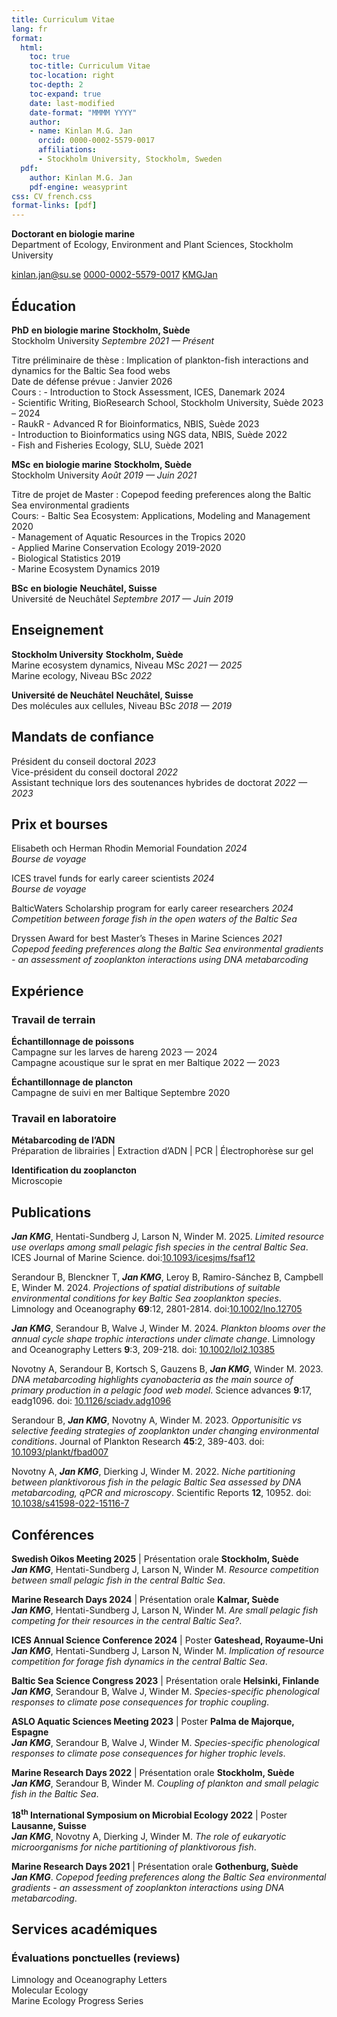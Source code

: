 ```yaml
---
title: Curriculum Vitae
lang: fr
format: 
  html:
    toc: true
    toc-title: Curriculum Vitae
    toc-location: right
    toc-depth: 2
    toc-expand: true
    date: last-modified
    date-format: "MMMM YYYY"
    author:
    - name: Kinlan M.G. Jan
      orcid: 0000-0002-5579-0017
      affiliations:
      - Stockholm University, Stockholm, Sweden
  pdf:
    author: Kinlan M.G. Jan
    pdf-engine: weasyprint
css: CV_french.css
format-links: [pdf]
---
```



::: {.print-only .contact-block}
**Doctorant en biologie marine** <br>
Department of Ecology, Environment and Plant Sciences, Stockholm University

[kinlan.jan@su.se](mailto:kinlan.jan@su.se){.email}
[0000-0002-5579-0017](https://orcid.org/0000-0002-5579-0017){.orcid}
[KMGJan](https://github.com/KMGJan){.github}
:::


## Éducation 

[[[**PhD**]{.educationtitle} **en biologie marine**]{.edu} [**Stockholm, Suède**]{.cvlocation}]{.cvcontainer} <br>
[Stockholm University [*Septembre 2021 --- Présent*]{.cvdate}]{.cvcontainer}

[Titre préliminaire de thèse :]{.subedu} [Implication of plankton-fish interactions and dynamics for the Baltic Sea food webs]{.course}
<br>
[Date de défense prévue :]{.subedu} [Janvier 2026]{.course}
<br>
[[Cours : ]{.subedu}
[- Introduction to Stock Assessment, ICES, Danemark]{.courseList1} [2024]{.coursedate} <br>
[- Scientific Writing, BioResearch School, Stockholm University, Suède]{.courseList} [2023 -- 2024]{.coursedate} <br>
[- RaukR - Advanced R for Bioinformatics, NBIS, Suède]{.courseList} [2023]{.coursedate} <br>
[- Introduction to Bioinformatics using NGS data, NBIS, Suède]{.courseList} [2022]{.coursedate} <br>
[- Fish and Fisheries Ecology, SLU, Suède]{.courseList} [2021]{.coursedate}]{.no-print}

[[[**MSc**]{.educationtitle} **en biologie marine**]{.edu} [**Stockholm, Suède**]{.cvlocation}]{.cvcontainer} <br>
[Stockholm University [*Août 2019 --- Juin 2021*]{.cvdate}]{.cvcontainer}

[Titre de projet de Master :]{.subedu} [Copepod feeding preferences along the Baltic Sea environmental gradients]{.course}
<br>
[[Cours:]{.subedu}
[- Baltic Sea Ecosystem: Applications, Modeling and Management]{.courseList1} [2020]{.coursedate} <br>
[- Management of Aquatic Resources in the Tropics]{.courseList} [2020]{.coursedate} <br>
[- Applied Marine Conservation Ecology]{.courseList} [2019-2020]{.coursedate} <br>
[- Biological Statistics]{.courseList} [2019]{.coursedate} <br>
[- Marine Ecosystem Dynamics]{.courseList} [2019]{.coursedate} ]{.no-print}

[[[**BSc**]{.educationtitle} **en biologie**]{.edu} [**Neuchâtel, Suisse**]{.cvlocation}]{.cvcontainer} <br>
[Université de Neuchâtel [*Septembre 2017 --- Juin 2019*]{.cvdate}]{.cvcontainer}


## Enseignement

[**Stockholm University** [**Stockholm, Suède**]{.cvlocation}]{.cvcontainer} <br>
[Marine ecosystem dynamics, Niveau [MSc]{.educationtitle} ]{.edu} [*2021 --- 2025*]{.cvdate} <br>
[Marine ecology, Niveau [BSc]{.educationtitle} ]{.edu} [*2022*]{.cvdate}

[**Université de Neuchâtel** [**Neuchâtel, Suisse**]{.cvlocation}]{.cvcontainer} <br> [Des molécules aux cellules, Niveau [BSc]{.educationtitle}]{.edu} [*2018 --- 2019*]{.cvdate}


## Mandats de confiance

[Président du conseil doctoral]{.edu} [*2023*]{.cvdate} <br>
[Vice-président du conseil doctoral]{.edu} [*2022*]{.cvdate} <br>
[Assistant technique lors des soutenances hybrides de doctorat]{.edu} [*2022 --- 2023*]{.cvdate}


## Prix et bourses

Elisabeth och Herman Rhodin Memorial Foundation [*2024*]{.cvdate} <br> [*Bourse de voyage*]{.edu}

ICES travel funds for early career scientists [*2024*]{.cvdate} <br> [*Bourse de voyage*]{.edu}

BalticWaters Scholarship program for early career researchers [*2024*]{.cvdate} <br> [*Competition between forage fish in the open waters of the Baltic Sea*]{.edu}

Dryssen Award for best Master's Theses in Marine Sciences [*2021*]{.cvdate} <br> [*Copepod feeding preferences along the Baltic Sea environmental gradients - an assessment of zooplankton interactions using DNA metabarcoding*]{.edu}


## Expérience

### Travail de terrain

**Échantillonnage de poissons** <br>
[Campagne sur les larves de hareng]{.edu} [2023 --- 2024]{.cvdate} <br>
[Campagne acoustique sur le sprat en mer Baltique]{.edu} [2022 --- 2023]{.cvdate}

**Échantillonnage de plancton** <br>
[Campagne de suivi en mer Baltique]{.edu} [Septembre 2020]{.cvdate}

### Travail en laboratoire

**Métabarcoding de l'ADN** <br>
[Préparation de librairies | Extraction d’ADN | PCR | Électrophorèse sur gel]{.pubtitle}

**Identification du zooplancton** <br>
[Microscopie]{.pubtitle}


## Publications

***Jan KMG***, Hentati-Sundberg J, Larson N, Winder M. 2025. [*Limited resource use overlaps among small pelagic fish species in the central Baltic Sea*]{.pubtitle}. ICES Journal of Marine Science. doi:[10.1093/icesjms/fsaf12](https://doi.org/10.1093/icesjms/fsaf12){.doi target=_blank}

Serandour B, Blenckner T, ***Jan KMG***, Leroy B, Ramiro-Sánchez B, Campbell E, Winder M. 2024. [*Projections of spatial distributions of suitable environmental conditions for key Baltic Sea zooplankton species*]{.pubtitle}. Limnology and Oceanography **69**:12, 2801-2814. doi:[10.1002/lno.12705](https://doi.org/10.1002/lno.12705){.doi target=_blank}

***Jan KMG***, Serandour B, Walve J, Winder M. 2024. [*Plankton blooms over the annual cycle shape trophic interactions under climate change*]{.pubtitle}. Limnology and Oceanography Letters **9**:3, 209-218. doi: [10.1002/lol2.10385](https://doi.org/10.1002/lol2.10385){.doi target=_blank}

Novotny A, Serandour B, Kortsch S, Gauzens B, ***Jan KMG***, Winder M. 2023. [*DNA metabarcoding highlights cyanobacteria as the main source of primary production in a pelagic food web model*]{.pubtitle}. Science advances **9**:17, eadg1096. doi: [10.1126/sciadv.adg1096](https://doi.org/10.1126/sciadv.adg1096){.doi target=_blank}

Serandour B, ***Jan KMG***, Novotny A, Winder M. 2023. [*Opportunisitic vs selective feeding strategies of zooplankton under changing environmental conditions*]{.pubtitle}. Journal of Plankton Research **45**:2, 389-403. doi: [10.1093/plankt/fbad007](https://doi.org/10.1093/plankt/fbad007){.doi target=_blank}

Novotny A, ***Jan KMG***, Dierking J, Winder M. 2022. [*Niche partitioning between planktivorous fish in the pelagic Baltic Sea assessed by DNA metabarcoding, qPCR and microscopy*]{.pubtitle}. Scientific Reports **12**, 10952. doi: [10.1038/s41598-022-15116-7](https://doi.org/10.1038/s41598-022-15116-7){.doi target=_blank}


## Conférences

[**Swedish Oikos Meeting 2025** | Présentation orale [**Stockholm, Suède**]{.cvlocation}]{.cvcontainer} <br>
***Jan KMG***, Hentati-Sundberg J, Larson N, Winder M. [*Resource competition between small pelagic fish in the central Baltic Sea*]{.pubtitle}.

[**Marine Research Days 2024** | Présentation orale [**Kalmar, Suède**]{.cvlocation}]{.cvcontainer} <br>
***Jan KMG***, Hentati-Sundberg J, Larson N, Winder M. [*Are small pelagic fish competing for their resources in the central Baltic Sea?*]{.pubtitle}.

[**ICES Annual Science Conference 2024** | Poster [**Gateshead, Royaume-Uni**]{.cvlocation}]{.cvcontainer} <br>
***Jan KMG***, Hentati-Sundberg J, Larson N, Winder M. [*Implication of resource competition for forage fish dynamics in the central Baltic Sea*]{.pubtitle}.

[**Baltic Sea Science Congress 2023** | Présentation orale [**Helsinki, Finlande**]{.cvlocation}]{.cvcontainer} <br>
***Jan KMG***, Serandour B, Walve J, Winder M. [*Species-specific phenological responses to climate pose consequences for trophic coupling*]{.pubtitle}.

[**ASLO Aquatic Sciences Meeting 2023** | Poster [**Palma de Majorque, Espagne**]{.cvlocation}]{.cvcontainer} <br>
***Jan KMG***, Serandour B, Walve J, Winder M. [*Species-specific phenological responses to climate pose consequences for higher trophic levels*]{.pubtitle}.

[**Marine Research Days 2022** | Présentation orale [**Stockholm, Suède**]{.cvlocation}]{.cvcontainer} <br>
***Jan KMG***, Serandour B, Winder M. [*Coupling of plankton and small pelagic fish in the Baltic Sea*]{.pubtitle}.

[**18^th^ International Symposium on Microbial Ecology 2022** | Poster [**Lausanne, Suisse**]{.cvlocation}]{.cvcontainer} <br>
***Jan KMG***, Novotny A, Dierking J, Winder M. [*The role of eukaryotic microorganisms for niche partitioning of planktivorous fish*]{.pubtitle}.

[**Marine Research Days 2021** | Présentation orale [**Gothenburg, Suède**]{.cvlocation}]{.cvcontainer} <br>
***Jan KMG***. [*Copepod feeding preferences along the Baltic Sea environmental gradients - an assessment of zooplankton interactions using DNA metabarcoding*]{.pubtitle}.

## Services académiques

### Évaluations ponctuelles (reviews)

[Limnology and Oceanography Letters]{.pubtitle} <br>
[Molecular Ecology]{.pubtitle} <br>
[Marine Ecology Progress Series]{.pubtitle}